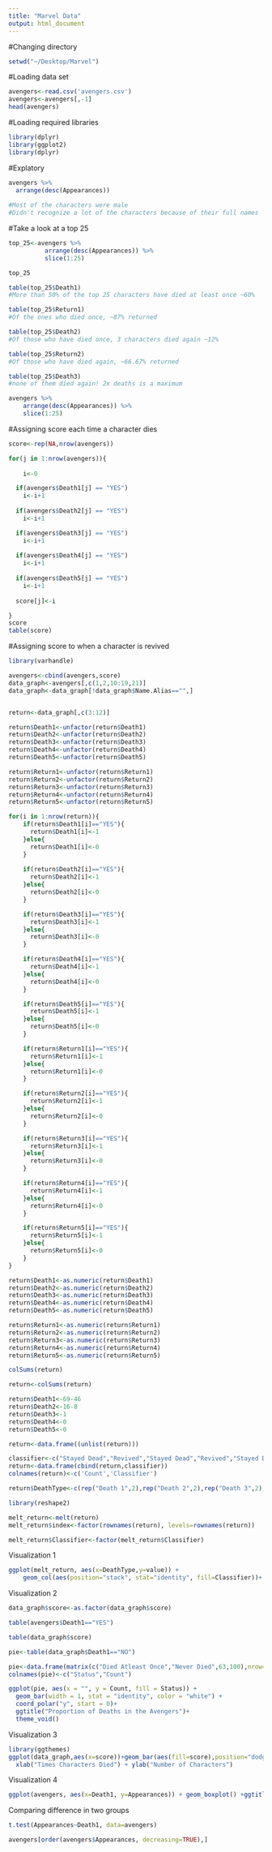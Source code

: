 ```yaml
---
title: "Marvel Data"
output: html_document
---
```


#Changing directory
```r
setwd("~/Desktop/Marvel")
```

#Loading data set
```r
avengers<-read.csv('avengers.csv')
avengers<-avengers[,-1]
head(avengers)
```
#Loading required libraries
```r
library(dplyr)
library(ggplot2)
library(dplyr)
```

#Explatory
```r

avengers %>% 
  arrange(desc(Appearances))
  
#Most of the characters were male
#Didn't recognize a lot of the characters because of their full names


```

#Take a look at a top 25
```r

top_25<-avengers %>% 
          arrange(desc(Appearances)) %>%
          slice(1:25)

top_25

table(top_25$Death1)
#More than 50% of the top 25 characters have died at least once ~60%

table(top_25$Return1)
#Of the ones who died once, ~87% returned 

table(top_25$Death2)
#Of those who have died once, 3 characters died again ~12%

table(top_25$Return2)
#Of those who have died again, ~66.67% returned

table(top_25$Death3)
#none of them died again! 2x deaths is a maximum

avengers %>% 
    arrange(desc(Appearances)) %>%
    slice(1:25)

```
#Assigning score each time a character dies
```r

score<-rep(NA,nrow(avengers))

for(j in 1:nrow(avengers)){
  
    i<-0

  if(avengers$Death1[j] == "YES")
    i<-i+1
  
  if(avengers$Death2[j] == "YES")
    i<-i+1

  if(avengers$Death3[j] == "YES")
    i<-i+1
  
  if(avengers$Death4[j] == "YES")
    i<-i+1
  
  if(avengers$Death5[j] == "YES")
    i<-i+1
  
  score[j]<-i

}
score
table(score)
```
#Assigning score to when a character is revived
```r

library(varhandle)

avengers<-cbind(avengers,score)
data_graph<-avengers[,c(1,2,10:19,21)]
data_graph<-data_graph[!data_graph$Name.Alias=="",]


return<-data_graph[,c(3:12)]

return$Death1<-unfactor(return$Death1)
return$Death2<-unfactor(return$Death2)
return$Death3<-unfactor(return$Death3)
return$Death4<-unfactor(return$Death4)
return$Death5<-unfactor(return$Death5)

return$Return1<-unfactor(return$Return1)
return$Return2<-unfactor(return$Return2)
return$Return3<-unfactor(return$Return3)
return$Return4<-unfactor(return$Return4)
return$Return5<-unfactor(return$Return5)

for(i in 1:nrow(return)){
    if(return$Death1[i]=="YES"){
      return$Death1[i]<-1
    }else{
      return$Death1[i]<-0
    }
    
    if(return$Death2[i]=="YES"){
      return$Death2[i]<-1
    }else{
      return$Death2[i]<-0
    }

    if(return$Death3[i]=="YES"){
      return$Death3[i]<-1
    }else{
      return$Death3[i]<-0
    }

    if(return$Death4[i]=="YES"){
      return$Death4[i]<-1
    }else{
      return$Death4[i]<-0
    }

    if(return$Death5[i]=="YES"){
      return$Death5[i]<-1
    }else{
      return$Death5[i]<-0
    }

    if(return$Return1[i]=="YES"){
      return$Return1[i]<-1
    }else{
      return$Return1[i]<-0
    }

    if(return$Return2[i]=="YES"){
      return$Return2[i]<-1
    }else{
      return$Return2[i]<-0
    }

    if(return$Return3[i]=="YES"){
      return$Return3[i]<-1
    }else{
      return$Return3[i]<-0
    }

    if(return$Return4[i]=="YES"){
      return$Return4[i]<-1
    }else{
      return$Return4[i]<-0
    }

    if(return$Return5[i]=="YES"){
      return$Return5[i]<-1
    }else{
      return$Return5[i]<-0
    }
}

return$Death1<-as.numeric(return$Death1)
return$Death2<-as.numeric(return$Death2)
return$Death3<-as.numeric(return$Death3)
return$Death4<-as.numeric(return$Death4)
return$Death5<-as.numeric(return$Death5)

return$Return1<-as.numeric(return$Return1)
return$Return2<-as.numeric(return$Return2)
return$Return3<-as.numeric(return$Return3)
return$Return4<-as.numeric(return$Return4)
return$Return5<-as.numeric(return$Return5)

colSums(return)

return<-colSums(return)

return$Death1<-69-46
return$Death2<-16-8
return$Death3<-1
return$Death4<-0
return$Death5<-0

return<-data.frame((unlist(return)))

classifier<-c("Stayed Dead","Revived","Stayed Dead","Revived","Stayed Dead","Revived","Stayed Dead","Revived","Stayed Dead","Revived")
return<-data.frame(cbind(return,classifier))
colnames(return)<-c('Count','Classifier')

return$DeathType<-c(rep("Death 1",2),rep("Death 2",2),rep("Death 3",2), rep("Death 4",2), rep("Death 5",2))

library(reshape2)

melt_return<-melt(return)
melt_return$index<-factor(rownames(return), levels=rownames(return))

melt_return$Classifier<-factor(melt_return$Classifier)
```
Visualization 1
```r
ggplot(melt_return, aes(x=DeathType,y=value)) +
    geom_col(aes(position="stack", stat="identity", fill=Classifier))+ ggtitle("Revival Rate")

```
Visualization 2
```r
data_graph$score<-as.factor(data_graph$score)

table(avengers$Death1=="YES")

table(data_graph$score)

pie<-table(data_graph$Death1=="NO")

pie<-data.frame(matrix(c("Died Atleast Once","Never Died",63,100),nrow=2))
colnames(pie)<-c("Status","Count")

ggplot(pie, aes(x = "", y = Count, fill = Status)) +
  geom_bar(width = 1, stat = "identity", color = "white") +
  coord_polar("y", start = 0)+
  ggtitle("Proportion of Deaths in the Avengers")+
  theme_void()
```

Visualization 3
```r
library(ggthemes)
ggplot(data_graph,aes(x=score))+geom_bar(aes(fill=score),position="dodge")+theme_tufte()+ggtitle("Death in the Avengers") +
  xlab("Times Characters Died") + ylab("Number of Characters")
```

Visualization 4
```r

ggplot(avengers, aes(x=Death1, y=Appearances)) + geom_boxplot() +ggtitle("Appearance vs Death")

```

Comparing difference in two groups
```r

t.test(Appearances~Death1, data=avengers)

```

```r

avengers[order(avengers$Appearances, decreasing=TRUE),]

```
